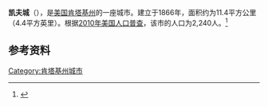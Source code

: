 {{Infobox City 
|chinese_name = 凯夫城
|official_name = Cave City
|image_flag = 
|image_seal = 
|image_skyline = 
|image_map = KYMap-doton-CaveCity.PNG
|map_caption =
|subdivision_type = [[國家|國家]]
|subdivision_name = {{USA}}
|leader_title = 
|leader_name = 
|subdivision_type1 = [[美國行政區劃|州]]
|subdivision_name1 = [[肯塔基州|肯塔基州]]
|subdivision_type2 = [[肯塔基州行政区划|县]]
|subdivision_name2 = Barren
|found_title            = 正式立市
|found_date             = 1866年
|area_total = 11.4
|area_land = 
|area_water = 
|population_as_of = 2010
|population_total = 2,240
|population_density = 
|timezone = 
|utc_offset = 
|timezone_DST = 
|utc_offset_DST = 
}}

'''凯夫城'''（{{lang-en|'''Cave City'''}}），是[[美国|美国]][[肯塔基州|肯塔基州]]的一座城市。建立于1866年，面积约为11.4平方公里（4.4平方英里）。根据[[2010年美国人口普查|2010年美国人口普查]]，该市的人口为2,240人。<ref name=census>{{cite web |url = http://www.census.gov/prod/www/abs/decennial/ |title = Census of Population and Housing |publisher = U.S. Census Bureau |accessdate = November 18, 2011 |archive-url = https://web.archive.org/web/20060208103743/http://www.census.gov/prod/www/abs/decennial/ |archive-date = 2006-02-08 |dead-url = yes }}</ref>

== 参考资料 ==
{{reflist}}

[[Category:肯塔基州城市|Category:肯塔基州城市]]


{{Kentucky-stub}}